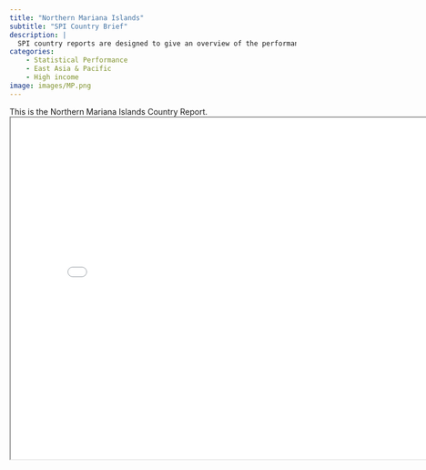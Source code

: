 ```yaml
---
title: "Northern Mariana Islands"
subtitle: "SPI Country Brief"
description: |
  SPI country reports are designed to give an overview of the performance of Northern Mariana Islands.
categories:
    - Statistical Performance
    - East Asia & Pacific
    - High income
image: images/MP.png
---
```


This is the Northern Mariana Islands Country Report.
<iframe src="charts/Northern Mariana Islands_chart.html" width="800" height="600"></iframe>

